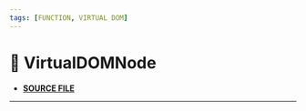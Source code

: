 ```yaml
---
tags: [FUNCTION, VIRTUAL DOM]
---
```


# 🚧 VirtualDOMNode

- **[SOURCE FILE](https://github.com/lirx-js/dom/blob/main/src/dom-manipulation/virtual-nodea/virtual-node/virtual-node.class.ts)**

---



